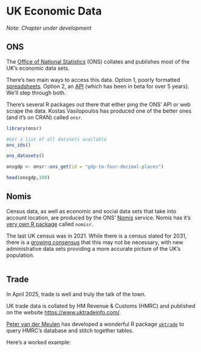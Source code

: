 # UK Economic Data

*Note: Chapter under development*

## ONS

The [Office of National Statistics](https://www.ons.gov.uk/) (ONS) collates and publishes most of the UK's economic data sets.

There's two main ways to access this data. Option 1, poorly formatted [spreadsheets](https://www.ons.gov.uk/economy/grossdomesticproductgdp/timeseries/abmi/pn2). Option 2, an [API](https://developer.ons.gov.uk/) (which has been in beta for over 5 years). We'll step through both.

There's several R packages out there that either ping the ONS' API or web scrape the data. Kostas Vasilopoulos has produced one of the better ones (and it's on CRAN) called `onsr`.

```r

library(onsr)

#Get a list of all datasets available
ons_ids()

ons_datasets()

onsgdp <- onsr::ons_get(id = "gdp-to-four-decimal-places")

head(onsgdp,100)

```

## Nomis

Census data, as well as economic and social data sets that take into account location, are produced by the ONS' [Nomis](https://www.nomisweb.co.uk/) service. Nomis has it's [very own R package](https://github.com/ropensci/nomisr) called `nomisr`.

The last UK census was in 2021. While there is a census slated for 2031, there is a [growing consensus](https://www.bbc.co.uk/news/uk-51468919) that this may not be necessary, with new administrative data sets providing a more accurate picture of the UK's population.

```r

```

## Trade

In April 2025, trade is well and truly the talk of the town.

UK trade data is collated by HM Revenue & Customs (HMRC) and published on the website <https://www.uktradeinfo.com/>.

[Peter van der Meulen](https://github.com/pvdmeulen) has developed a wonderful R package [`uktrade`](https://github.com/pvdmeulen/uktrade) to query HMRC's database and stitch together tables.

Here's a worked example:

```r

```

